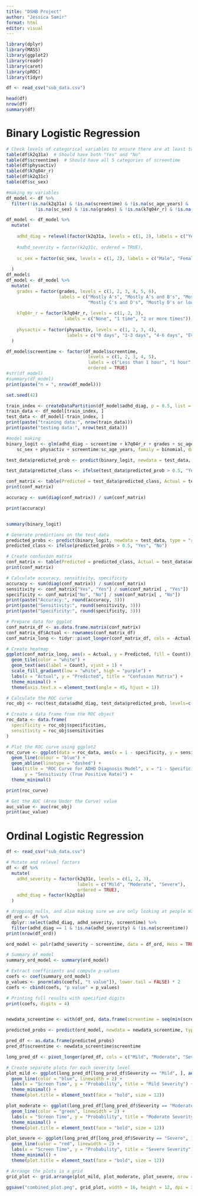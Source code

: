 ```yaml
---
title: "DSHB Project"
author: "Jessica Samir"
format: html
editor: visual
---
```


```r
library(dplyr)
library(MASS)
library(ggplot2)
library(readr)
library(caret)
library(pROC)
library(tidyr)

df <- read_csv("sub_data.csv")

head(df)
nrow(df)
summary(df)
```

# Binary Logistic Regression

```r
# Check levels of categorical variables to ensure there are at least two levels
table(df$k2q31a)  # Should have both "Yes" and "No"
table(df$screentime)  # Should have all 5 categories of screentime
table(df$physactiv) 
table(df$k7q04r_r)
table(df$k2q31c)
table(df$sc_sex)

```

```r

#making my variables
df_model <- df %>%
  filter(!is.na(k2q31a) & !is.na(screentime) & !is.na(sc_age_years) & 
           !is.na(sc_sex) & !is.na(grades) & !is.na(k7q04r_r) & !is.na(physactiv))

df_model <- df_model %>%
  mutate(
    
    adhd_diag = relevel(factor(k2q31a, levels = c(1, 2), labels = c("Yes", "No")), ref = "No"),
    
    #adhd_severity = factor(k2q31c, ordered = TRUE),
    
    sc_sex = factor(sc_sex, levels = c(1, 2), labels = c("Male", "Female"))
    
  )
df_model$
df_model <- df_model %>%
  mutate(
    grades = factor(grades, levels = c(1, 2, 3, 4, 5, 6), 
                    labels = c("Mostly A's", "Mostly A's and B's", "Mostly B's and C's", 
                               "Mostly C's and D's", "Mostly D's or lower", "No grades provided")),
    
    k7q04r_r = factor(k7q04r_r, levels = c(1, 2, 3), 
                      labels = c("None", "1 time", "2 or more times")),
    
    physactiv = factor(physactiv, levels = c(1, 2, 3, 4), 
                       labels = c("0 days", "1-3 days", "4-6 days", "Every day"))
  )

df_model$screentime <- factor(df_model$screentime, 
                               levels = c(1, 2, 3, 4, 5), 
                               labels = c("Less than 1 hour", "1 hour", "2 hours", "3 hours", "4 or more hours"), 
                               ordered = TRUE)
#str(df_model)
#summary(df_model)
print(paste("n = ", nrow(df_model)))

set.seed(42)

train_index <- createDataPartition(df_model$adhd_diag, p = 0.5, list = FALSE)
train_data <- df_model[train_index, ]
test_data <- df_model[-train_index, ]
print(paste("training data:", nrow(train_data)))
print(paste("testing data:", nrow(test_data)))

#model making
binary_logit <- glm(adhd_diag ~ screentime + k7q04r_r + grades + sc_age_years + 
    sc_sex + physactiv + screentime:sc_age_years, family = binomial, data = train_data)

test_data$predicted_prob <- predict(binary_logit, newdata = test_data, type = "response")

test_data$predicted_class <- ifelse(test_data$predicted_prob > 0.5, "Yes", "No")

conf_matrix <- table(Predicted = test_data$predicted_class, Actual = test_data$adhd_diag)
print(conf_matrix)

accuracy <- sum(diag(conf_matrix)) / sum(conf_matrix)

print(accuracy)



```

```r
summary(binary_logit)
```

```r
# Generate predictions on the test data
predicted_probs <- predict(binary_logit, newdata = test_data, type = "response")
predicted_class <- ifelse(predicted_probs > 0.5, "Yes", "No")

# Create confusion matrix
conf_matrix <- table(Predicted = predicted_class, Actual = test_data$adhd_diag)
print(conf_matrix)

# Calculate accuracy, sensitivity, specificity
accuracy <- sum(diag(conf_matrix)) / sum(conf_matrix)
sensitivity <- conf_matrix["Yes", "Yes"] / sum(conf_matrix[ , "Yes"])
specificity <- conf_matrix["No", "No"] / sum(conf_matrix[ , "No"])
print(paste("Accuracy:", round(accuracy, 3)))
print(paste("Sensitivity:", round(sensitivity, 3)))
print(paste("Specificity:", round(specificity, 3)))

# Prepare data for ggplot
conf_matrix_df <- as.data.frame.matrix(conf_matrix)
conf_matrix_df$Actual <- rownames(conf_matrix_df)
conf_matrix_long <- tidyr::pivot_longer(conf_matrix_df, cols = -Actual, names_to = "Predicted", values_to = "Count")

# Create heatmap
ggplot(conf_matrix_long, aes(x = Actual, y = Predicted, fill = Count)) +
  geom_tile(color = "white") +
  geom_text(aes(label = Count), vjust = 1) +
  scale_fill_gradient(low = "white", high = "purple") +
  labs(x = "Actual", y = "Predicted", title = "Confusion Matrix") +
  theme_minimal() +
  theme(axis.text.x = element_text(angle = 45, hjust = 1))
```

```r
# Calculate the ROC curve
roc_obj <- roc(test_data$adhd_diag, test_data$predicted_prob, levels=c("No", "Yes"))

# Create a data frame from the ROC object
roc_data <- data.frame(
  specificity = roc_obj$specificities,
  sensitivity = roc_obj$sensitivities
)

# Plot the ROC curve using ggplot2
roc_curve <- ggplot(data = roc_data, aes(x = 1 - specificity, y = sensitivity)) +
  geom_line(colour = "blue") +
  geom_abline(linetype = "dashed") +
  labs(title = "ROC Curve for ADHD Diagnosis Model", x = "1 - Specificity (False Positive Rate)", 
       y = "Sensitivity (True Positive Rate)") +
  theme_minimal()

print(roc_curve)

# Get the AUC (Area Under the Curve) value
auc_value <- auc(roc_obj)
print(auc_value)

```

# Ordinal Logistic Regression

```r
df <- read_csv("sub_data.csv")

# Mutate and relevel factors
df <- df %>%
  mutate(
    adhd_severity = factor(k2q31c, levels = c(1, 2, 3),
                           labels = c("Mild", "Moderate", "Severe"),
                           ordered = TRUE),
    adhd_diag = factor(k2q31a)
  )

# dropping nulls, and also making sure we are only looking at people WITH adhd
df_ord <- df %>%
  dplyr::select(adhd_diag, adhd_severity, screentime) %>%
  filter(adhd_diag == 1 & !is.na(adhd_severity) & !is.na(screentime))
print(nrow(df_ord))

ord_model <- polr(adhd_severity ~ screentime, data = df_ord, Hess = TRUE)

# Summary of model
summary_ord_model <- summary(ord_model)

# Extract coefficients and compute p-values
coefs <- coef(summary_ord_model)
p_values <- pnorm(abs(coefs[, "t value"]), lower.tail = FALSE) * 2
coefs <- cbind(coefs, "p value" = p_values)

# Printing full results with specified digits
print(coefs, digits = 4)



```

```r
newdata_screentime <- with(df_ord, data.frame(screentime = seq(min(screentime), max(screentime), length.out = 100)))

predicted_probs <- predict(ord_model, newdata = newdata_screentime, type = "probs")

pred_df <- as.data.frame(predicted_probs)
pred_df$screentime <- newdata_screentime$screentime

long_pred_df <- pivot_longer(pred_df, cols = c("Mild", "Moderate", "Severe"), names_to = "Severity", values_to = "Probability")

# Create separate plots for each severity level
plot_mild <- ggplot(long_pred_df[long_pred_df$Severity == "Mild", ], aes(x = screentime, y = Probability)) +
  geom_line(color = "blue", linewidth = 2) +
  labs(x = "Screen Time", y = "Probability", title = "Mild Severity") +
  theme_minimal() +
  theme(plot.title = element_text(face = "bold", size = 12))

plot_moderate <- ggplot(long_pred_df[long_pred_df$Severity == "Moderate", ], aes(x = screentime, y = Probability)) +
  geom_line(color = "green", linewidth = 2) +
  labs(x = "Screen Time", y = "Probability", title = "Moderate Severity") +
  theme_minimal() +
  theme(plot.title = element_text(face = "bold", size = 12))

plot_severe <- ggplot(long_pred_df[long_pred_df$Severity == "Severe", ], aes(x = screentime, y = Probability)) +
  geom_line(color = "red", linewidth = 2) +
  labs(x = "Screen Time", y = "Probability", title = "Severe Severity") +
  theme_minimal() +
  theme(plot.title = element_text(face = "bold", size = 12))

# Arrange the plots in a grid
grid_plot <- grid.arrange(plot_mild, plot_moderate, plot_severe, nrow = 3, ncol = 1, heights = c(1, 1, 1))

ggsave("combined_plot.png", grid_plot, width = 16, height = 12, dpi = 300)
```
